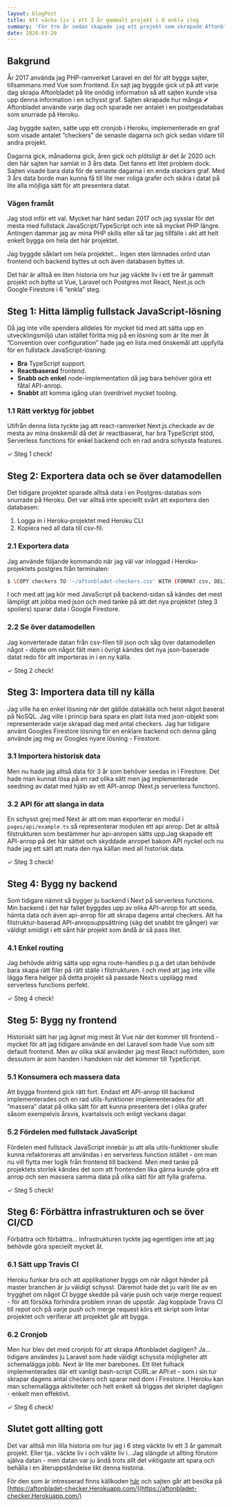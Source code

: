 ```yaml
---
layout: blogPost
title: Att väcka liv i ett 3 år gammalt projekt i 6 enkla steg
summary: 'För tre år sedan skapade jag ett projekt som skrapade Aftonbladet dagligen. Det här är historien om vad som hände 3 år senare.'
date: 2020-03-29
---
```


## Bakgrund

År 2017 använda jag PHP-ramverket Laravel en del för att bygga sajter, tillsammans med Vue som frontend. En sajt jag byggde gick ut på att varje dag skrapa Aftonbladet på lite onödig information så att sajten kunde visa upp denna information i en schysst graf. Sajten skrapade hur många ✔ Aftonbladet använde varje dag och sparade ner antalet i en postgesdatabas som snurrade på Heroku.

Jag byggde sajten, satte upp ett cronjob i Heroku, implementerade en graf som visade antalet ”checkers” de senaste dagarna och gick sedan vidare till andra projekt.

Dagarna gick, månaderna gick, åren gick och plötsligt är det år 2020 och den här sajten har samlat in 3 års data. Det fanns ett litet problem dock. Sajten visade bara data för de senaste dagarna i en enda stackars graf. Med 3 års data borde man kunna få till lite mer roliga grafer och skära i datat på lite alla möjliga sätt för att presentera datat.

### Vägen framåt

Jag stod inför ett val. Mycket har hänt sedan 2017 och jag sysslar för det mesta med fullstack JavaScript/TypeScript och inte så mycket PHP längre. Antingen dammar jag av mina PHP skills eller så tar jag tillfälle i akt att helt enkelt bygga om hela det här projektet.

Jag byggde såklart om hela projektet… Ingen sten lämnades orörd utan frontend och backend byttes ut och även databasen byttes ut.

Det här är alltså en liten historia om hur jag väckte liv i ett tre år gammalt projekt och bytte ut Vue, Laravel och Postgres mot React, Next.js och Google Firestore i 6 ”enkla” steg.

## Steg 1: Hitta lämplig fullstack JavaScript-lösning

Då jag inte ville spendera alldeles för mycket tid med att sätta upp en utvecklingsmiljö utan istället förlita mig på en lösning som är lite mer åt ”Convention over configuration” hade jag en lista med önskemål att uppfylla för en fullstack JavaScript-lösning:

- **Bra** TypeScript support.
- **Reactbaserad** frontend.
- **Snabb och enkel** node-implementation då jag bara behöver göra ett fåtal API-anrop.
- **Snabbt** att komma igång utan överdrivet mycket tooling.

### 1.1 Rätt verktyg för jobbet

Utifrån denna lista tyckte jag att react-ramverket Next.js checkade av de mesta av mina önskemål då det är reactbaserat, har bra TypeScript stöd, Serverless functions för enkel backend och en rad andra schyssta features.

✓ Steg 1 check!

## Steg 2: Exportera data och se över datamodellen

Det tidigare projektet sparade alltså data i en Postgres-databas som snurrade på Heroku. Det var alltså inte speciellt svårt att exportera den databasen:

1. Logga in i Heroku-projektet med Heroku CLI
2. Kopiera ned all data till csv-fil.

### 2.1 Exportera data

Jag använde följande kommando när jag väl var inloggad i Heroku-projektets postgres från terminalen:

```bash
$ \COPY checkers TO '~/aftonbladet-checkers.csv' WITH (FORMAT csv, DELIMITER ',',  HEADER true);
```

I och med att jag kör med JavaScript på backend-sidan så kändes det mest lämpligt att jobba med json och med tanke på att det nya projektet (steg 3 spoilers) sparar data i Google Firestore.

### 2.2 Se över datamodellen

Jag konverterade datan från csv-filen till json och såg över datamodellen något - döpte om något fält men i övrigt kändes det nya json-baserade datat redo för att importeras in i en ny källa.

✓ Steg 2 check!

## Steg 3: Importera data till ny källa

Jag ville ha en enkel lösning när det gällde datakälla och helst något baserat på NoSQL. Jag ville i princip bara spara en platt lista med json-objekt som representerade varje skrapad dag med antal checkers. Jag har tidigare använt Googles Firestore lösning för en enklare backend och denna gång använde jag mig av Googles nyare lösning - Firestore.

### 3.1 Importera historisk data

Men nu hade jag alltså data för 3 år som behöver seedas in i Firestore. Det hade man kunnat lösa på en rad olika sätt men jag implementerade seedning av datat med hjälp av ett API-anrop (Next.js serverless function).

### 3.2 API för att slanga in data

En schysst grej med Next är att om man exporterar en modul i `pages/api/example.ts` så representerar modulen ett api anrop. Det är alltså filstrukturen som bestämmer hur api-anropen sätts upp.Jag skapade ett API-anrop på det här sättet och skyddade anropet bakom API nyckel och nu hade jag ett sätt att mata den nya källan med all historisk data.

✓ Steg 3 check!

## Steg 4: Bygg ny backend

Som tidigare nämnt så bygger ju backend i Next på serverless functions. Min backend i det här fallet byggdes upp av olika API-anrop för att seeda, hämta data och även api-anrop för att skrapa dagens antal checkers. Att ha filstruktur-baserad API-anropsuppsättning (säg det snabbt tre gånger) var väldigt smidigt i ett sånt här projekt som ändå är så pass litet.

### 4.1 Enkel routing

Jag behövde aldrig sätta upp egna route-handles p.g.a det utan behövde bara skapa rätt filer på rätt ställe i filstrukturen. I och med att jag inte ville lägga flera helger på detta projekt så passade Next:s upplägg med serverless functions perfekt.

✓ Steg 4 check!

## Steg 5: Bygg ny frontend

Historiskt sätt har jag ägnat mig mest åt Vue när det kommer till frontend - mycket för att jag tidigare använde en del Laravel som hade Vue som sitt default frontend. Men av olika skäl använder jag mest React nuförtiden, som dessutom är som handen i handsken när det kommer till TypeScript.

### 5.1 Konsumera och massera data

Att bygga frontend gick rätt fort. Endast ett API-anrop till backend implementerades och en rad utils-funktioner implementerades för att ”massera” datat på olika sätt för att kunna presentera det i olika grafer såsom exempelvis årsvis, kvartalsvis och enligt veckans dagar.

### 5.2 Fördelen med fullstack JavaScript

Fördelen med fullstack JavaScript innebär ju att alla utils-funktioner skulle kunna refaktoreras att användas i en serverless function istället - om man nu vill flytta mer logik från frontend till backend. Men med tanke på projektets storlek kändes det som att frontenden lika gärna kunde göra ett anrop och sen massera samma data på olika sätt för att fylla graferna.

✓ Steg 5 check!

## Steg 6: Förbättra infrastrukturen och se över CI/CD

Förbättra och förbättra… Infrastrukturen tyckte jag egentligen inte att jag behövde göra speciellt mycket åt.

### 6.1 Sätt upp Travis CI

Heroku funkar bra och att applikationer byggs om när något händer på master branchen är ju väldigt schysst. Däremot hade det ju varit lite av en trygghet om något CI bygge skedde på varje push och varje merge request - för att försöka förhindra problem innan de uppstår.
Jag kopplade Travis CI till repot och på varje push och merge request körs ett skript som lintar projektet och verifierar att projektet går att bygga.

### 6.2 Cronjob

Men hur blev det med cronjob för att skrapa Aftonbladet dagligen? Ja… tidigare användes ju Laravel som hade väldigt schyssta möjligheter att schemalägga jobb. Next är lite mer barebones. Ett litet fulhack implementerades där ett vanligt bash-script CURL:ar API:et - som i sin tur skrapar dagens antal checkers och sparar ned dom i Firestore. I Heroku kan man schemalägga aktiviteter och helt enkelt så triggas det skriptet dagligen - enkelt men effektivt.

✓ Steg 6 check!

## Slutet gott allting gott

Det var alltså min lilla historia om hur jag i 6 steg väckte liv ett 3 år gammalt projekt. Eller tja.. väckte liv i och väkte liv i...Jag slängde ut allting förutom själva datan - men datan var ju ändå trots allt det viktigaste att spara och behålla i en återuppståndelse likt denna historia.

För den som är intresserad finns källkoden [här](https://github.com/danielv14/aftonbladet-checkr-next) och sajten går att besöka på [https://aftonbladet-checker.Herokuapp.com/](https://aftonbladet-checker.Herokuapp.com/)

